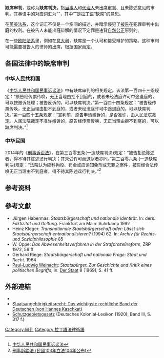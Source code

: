 {{expand|time=2016-05-02T04:09:35+00:00}}

'''缺席审判'''，或称为'''缺席判决'''，指[[当事人|当事人]]和[[代理人|代理人]]未出席[[审判|审判]]、且未陈述意见的审判。其英语中的对应词汇为“'''{{lang|en|trial in absentia}}'''”，其中“{{lang|la|in absentia}}”是[[拉丁语|拉丁语]]“缺席”的意思。

在[[英美法系|英美法系]]，这个词汇不仅是一个空间的描述，并暗示侵犯了[[被告|被告]]在犯罪审判中出庭的权利。在被告人未能出庭辩解的情况下定罪是违背[[自然公正|自然公正]]原则的。

在一些[[欧陆法系|欧陆法系]]里，例如在[[意大利|意大利]]，缺席是一个认可和接受辩护的策略。这种审判可能需要被告人的律师的出席，根据国家而定。

==各国法律中的缺席审判==
===中华人民共和国===
《[[中华人民共和国|中华人民共和国]][[民事诉讼法|民事诉讼法]]》中有缺席审判的相关规定。该法第一百四十三条规定：“原告经传票传唤，无正当理由拒不到庭的，或者未经法庭许可中途退庭的，可以按撤诉处理；被告反诉的，可以缺席判决。”第一百四十四条规定：“被告经传票传唤，无正当理由拒不到庭的，或者未经法庭许可中途退庭的，可以缺席判决。”第一百四十五条规定：“宣判前，原告申请撤诉的，是否准许，由人民法院裁定。人民法院裁定不准许撤诉的，原告经传票传唤，无正当理由拒不到庭的，可以缺席判决。”<ref>[[:s:中华人民共和国民事诉讼法|中华人民共和国民事诉讼法]]</ref>
===中华民国===
2014年的《[[刑事诉讼法|刑事诉讼法]]》，在第三百零五条(一造缺席判決)规定：“被告拒绝陈述者，得不待其陈述迳行判决；其未受许可而退庭者亦同。”第三百零六条 (一造缺席判決)规定：“法院认为应科拘役、罚金或应谕知免刑或无罪之案件，被告经合法传唤无正当理由不到庭者，得不待其陈述迳行判决。”<ref>[[:s:刑事訴訟法_(民國103年立法104年公布)|刑事訴訟法 (民國103年立法104年公布)]]</ref>

==参考资料==
{{reflist}}

==參考文獻==
{{refbegin|2}}
* Jürgen Habermas: ''Staatsbürgerschaft und nationale Identität''. In: ders.: ''Faktizität und Geltung''. Frankfurt am Main: Suhrkamp 1992 {{de}}
* Heinz Kleger: ''Transnationale Staatsbürgerschaft oder: Lässt sich Staatsbürgerschaft entnationalisieren?'' (1994) 62. In: ''Archiv für Rechts- und Sozialphilosophie'' 85 {{de}}
* W. Oppe: ''Das Abwesenheitsverfahren in der Strafprozeßreform'', ZRP 1972, 56 ff. {{de}}
* Gerhard Riege: ''Staatsbürgerschaft und nationale Frage: Staat und Recht''. 1964 {{de}}
* [[Paul-Ludwig_Weinacht|Paul-Ludwig Weinacht]]: ''Staatsbürger. Zur Geschichte und Kritik eines politischen Begriffs'', in: [[Der_Staat|Der Staat]] 8 (1969), S. 41 ff. {{de}}
{{refend}}

==外部連結==
* {{wiktionary-inline|in absentia}}
* [http://www.oberschlesien-aktuell.de/presse/aktuell/Staatsangehoerigkeit.htm Staatsangehörigkeitsrecht: Das wichtigste rechtliche Band der Deutschen (von Hannes Kaschkat)]  {{de}}
* [http://www.ub.bildarchiv-dkg.uni-frankfurt.de/Bildprojekt/Lexikon/php/suche_db.php?suchname=Schutzgebietsgesetz Schutzgebietsgesetz]  (Deutsches Kolonial-Lexikon (1920), Band III, S. 317 f.) {{de}}

[[Category:审判|Category:审判]]
[[Category:拉丁語法律術語|Category:拉丁語法律術語]]